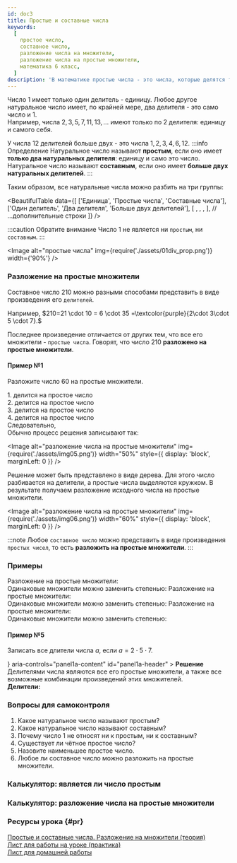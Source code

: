 ```yaml
---
id: doc3
title: Простые и составные числа
keywords:
  [
    простое число,
    составное число,
    разложение числа на множители,
    разложение числа на простые множители,
    математика 6 класс,
  ]
description: 'В математике простые числа - это числа, которые делятся только на себя и на единицу, в то время как составные числа имеют дополнительные делители. Разложение числа на простые множители помогает упростить математические операции и лучше понимать свойства чисел.'
---
```



Число $1$ имеет только один делитель - единицу. Любое другое натуральное число имеет, по крайней мере, два делителя - это само число и $1$. <br />
Например, числа $2,3,5,7,11,13, ...$ имеют только по $2$ делителя: единицу и самого себя.

<TeX math="3:3=1;\quad 3:1=3." block />

У числа $12$ делителей больше двух - это числа $1,2,3,4,6,12.$
:::info Определение
Натуральное число называют **простым**, если оно имеет **только два натуральных делителя**: единицу и само это число.<br />
Натуральное число называют **составным**, если оно имеет **больше двух натуральных делителей**.
:::

Таким образом, все натуральные числа можно разбить на три группы:

<BeautifulTable
  data={[
    ['Единица', 'Простые числа', 'Составные числа'],
    ['Один делитель', 'Два делителя', 'Больше двух делителей'],
    [
      <TeX math="1" />,
      <TeX math="2, 3, 5, 7, 11, 13,..." />,
      <TeX math="4, 6, 8, 9, 10, 12, ...," />,
    ],
    // ...дополнительные строки
  ]}
/>

:::caution Обратите внимание
Число $1$ не является ни `простым`, ни `составным`.
:::

<Image
  alt="простые числа"
  img={require('./assets/01div_prop.png')}
  width={'90%'}
/>

### Разложение на простые множители

Составное число $210$ можно разными способами представить в виде произведения его `делителей`.<br />

Например, $210=21 \cdot 10 = 6 \cdot 35 =\textcolor{purple}{2\cdot 3\cdot 5 \cdot 7}.$<br />

Последнее произведение отличается от других тем, что все его множители - `простые
числа`. Говорят, что число $210$ **разложено на простые множители**.

#### Пример №1

Разложите число $60$ на простые множители.

<Tabs>
  <TabItem value="Пример 1" label="I-ый способ" default>
   1. <TeX math="60"  /> делится на простое число <TeX math="2\!:\quad  60:2=30." /> <br/>
   2. <TeX math="30"  /> делится на простое число <TeX math="2\!:\quad  30:2=15." /><br/>
   3. <TeX math="15"  /> делится на простое число <TeX math="3\!:\quad  15:3=5." /><br/>
   4. <TeX math="5"  /> делится на простое число <TeX math="5\!:\quad\;\;  5:5=1." /><br/>
   Следовательно, <TeX math="60=2\cdot 2 \cdot 3 \cdot 5=2^2 \cdot 3 \cdot 5." /><br/>
   Обычно процесс решения записывают так:

<Image
  alt="разложение числа на простые множители"
  img={require('./assets/img05.png')}
  width="50%"
  style={{ display: 'block', marginLeft: 0 }}
/>

  </TabItem>
<TabItem value="Пример №2" label="II-ой способ">
Решение может быть представлено в виде дерева. 
Для этого число разбивается на делители, а простые числа выделяются кружком. В результате получаем разложение исходного числа на простые множители.

<Image
  alt="разложение числа на простые множители"
  img={require('./assets/img06.png')}
  width="60%"
  style={{ display: 'block', marginLeft: 0 }}
/>

  </TabItem>

</Tabs>

:::note
Любое `составное число` можно представить в виде произведения `простых чисел`, то есть **разложить на простые множители**.
:::

### Примеры

<Tabs>
  <TabItem value="Пример 1" label="Пример №2" default>
   Разложение на простые множители: <TeX math="18=2 \cdot 3 \cdot 3"  /><br />
   Одинаковые множители можно заменить степенью: <TeX math="18=2 \cdot 3^2"  />

  </TabItem>
<TabItem value="Пример №2" label="Пример №3">
   Разложение на простые множители: <TeX math="80=2 \cdot 2 \cdot 2 \cdot 2 \cdot 5"  /><br />
   Одинаковые множители можно заменить степенью: <TeX math="80=2^4 \cdot 5"  />

  </TabItem>
  
  <TabItem value="Пример №3" label="Пример №4">
   Разложение на простые множители: <TeX math="81=3 \cdot 3 \cdot 3 \cdot 3"  /><br />
   Одинаковые множители можно заменить степенью: <TeX math="81=3^4"  />

  </TabItem>

</Tabs>

#### Пример №5

Записать все длители числа $a$, если $a=2\cdot 5 \cdot 7.$<br />

<Accordion>
  <AccordionSummary
    expandIcon={<ExpandMoreIcon />}
    aria-controls="panel1a-content"
    id="panel1a-header"
  >
    <Typography>
      <b>Решение</b>
    </Typography>
  </AccordionSummary>
  <AccordionDetails>
    <Typography>
      Делителями числа являются все его простые множители, а также все возможные
      комбинации произведений этих множителей.
      <br />
      <b>Делители:</b> <TeX math="\{1, 2,5,7,10,14,35,70\}" />
    </Typography>
  </AccordionDetails>
</Accordion>

### Вопросы для самоконтроля

1. Какое натуральное число называют простым?
2. Какое натуральное число называют составным?
3. Почему число $1$ не относят ни к простым, ни к составным?
4. Существует ли чётное простое число?
5. Назовите наименьшее простое число.
6. Любое ли составное число можно разложить на простые множители.

### Калькулятор: является ли число простым

<IsPrime />

### Калькулятор: разложение числа на простые множители

<PrimeFactors />

### Ресурсы урока {#pr}

[Простые и составные числа. Разложение на множители (теория)](https://disk.yandex.ru/i/Hwv1eJKUscoCug) <br/>
[Лист для работы на уроке (практика)](https://disk.yandex.ru/i/jEZJ4oW1sxXrNg) <br/>
[Лист для домашней работы](https://disk.yandex.ru/i/oo89SX4uVT7Jiw)
